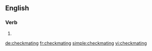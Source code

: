 ==English==

===Verb===
{{head|en}}

# {{present participle of|checkmate}}

[[de:checkmating]]
[[fr:checkmating]]
[[simple:checkmating]]
[[vi:checkmating]]